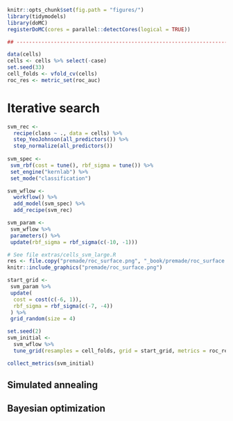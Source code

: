 ```r
knitr::opts_chunk$set(fig.path = "figures/")
library(tidymodels)
library(doMC)
registerDoMC(cores = parallel::detectCores(logical = TRUE))

## -----------------------------------------------------------------------------

data(cells)
cells <- cells %>% select(-case)
set.seed(33)
cell_folds <- vfold_cv(cells)
roc_res <- metric_set(roc_auc)
```

# Iterative search {#iterative-search}


```r
svm_rec <- 
  recipe(class ~ ., data = cells) %>%
  step_YeoJohnson(all_predictors()) %>% 
  step_normalize(all_predictors())
                 
svm_spec <- 
 svm_rbf(cost = tune(), rbf_sigma = tune()) %>% 
 set_engine("kernlab") %>% 
 set_mode("classification")

svm_wflow <- 
  workflow() %>% 
  add_model(svm_spec) %>% 
  add_recipe(svm_rec)

svm_param <- 
 svm_wflow %>% 
 parameters() %>% 
 update(rbf_sigma = rbf_sigma(c(-10, -1)))
```

```r
# See file extras/cells_svm_large.R
res <- file.copy("premade/roc_surface.png", "_book/premade/roc_surface.png")
knitr::include_graphics("premade/roc_surface.png")
```

```r
start_grid <- 
 svm_param %>% 
 update(
  cost = cost(c(-6, 1)),
  rbf_sigma = rbf_sigma(c(-7, -4))
 ) %>% 
 grid_random(size = 4)

set.seed(2)
svm_initial <- 
  svm_wflow %>% 
  tune_grid(resamples = cell_folds, grid = start_grid, metrics = roc_res)

collect_metrics(svm_initial)
```


## Simulated annealing 


## Bayesian  optimization





